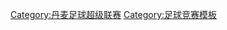 <noinclude>{{noteTA|G1=uefa}}</noinclude>{{Navbox
| name = 丹超球隊
| title = [[丹麥足球超級聯賽|丹麥超級足球聯賽]]球隊
| image = [[File:Flag_of_Denmark.svg|border|60px|丹麦国旗]]
| state = {{{state|autocollapse}}}
|listclass = hlist
|group1 = 2021–22年
| list1 = 
* [[阿爾堡足球會|阿爾堡]] 
* [[奧胡斯體操協會俱樂部|阿曉斯]]
* [[邦比足球會|邦比]]
* [[哥本哈根足球會|哥本哈根]]
* [[中日德蘭足球俱樂部|米迪蘭特]]
* [[北西蘭足球俱樂部|洛斯查蘭特]]
* [[歐登塞足球俱樂部|奧丹斯]]
* [[蘭訥斯足球俱樂部|蘭達斯]]
* [[施克堡體育會|施克堡]]
* [[桑德捷斯基足球會|桑德捷斯基]]
* [[維積利足球會|維積利]]
* [[域堡足球會|域堡]]
|group2 = 前參賽球會
|list2  = 
* [[霍尔森斯联合俱乐部|賀森斯]]
* [[霍布羅體育會|侯布洛]]
* [[林比足球俱乐部|林比]]
* [[雲德斯素聯足球會|雲德斯素聯]]

}}<noinclude>
[[Category:丹麦足球超级联赛]]
[[Category:足球竞赛模板]]
</noinclude>